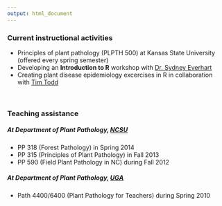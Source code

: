 ```yaml
---
output: html_document
---
```


### Current instructional activities
- Principles of plant pathology (PLPTH 500) at Kansas State University (offered every spring semester)
- Developing an **Introduction to R** workshop with [Dr. Sydney Everhart](https://plantpathology.unl.edu/sydney-everhart)
- Creating plant disease epidemiology excercises in R in collaboration with [Tim Todd](https://www.plantpath.k-state.edu/people/faculty/todd-timothy/index.html)

<br>

### Teaching assistance
##### At Department of Plant Pathology, [NCSU](www.ncsu.edu)
- PP 318 (Forest Pathology) in Spring 2014
- PP 315 (Principles of Plant Pathology) in Fall 2013
- PP 590 (Field Plant Pathology in NC) during Fall 2012

##### At Department of Plant Pathology, [UGA](www.uga.edu)
- Path 4400/6400 (Plant Pathology for Teachers) during Spring 2010
